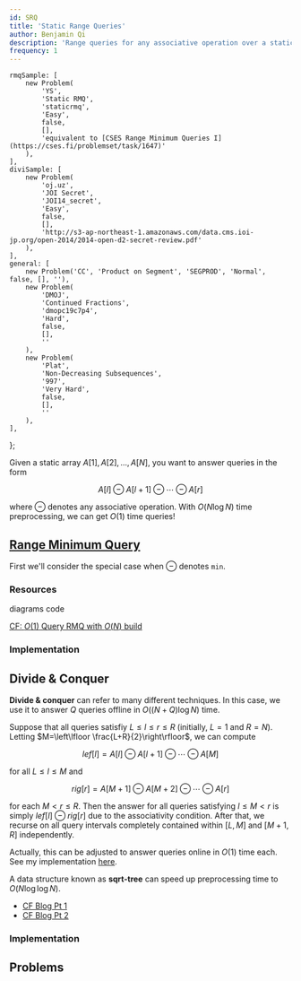 ```yaml
---
id: SRQ
title: 'Static Range Queries'
author: Benjamin Qi
description: 'Range queries for any associative operation over a static array.'
frequency: 1
---
```



	rmqSample: [
		new Problem(
			'YS',
			'Static RMQ',
			'staticrmq',
			'Easy',
			false,
			[],
			'equivalent to [CSES Range Minimum Queries I](https://cses.fi/problemset/task/1647)'
		),
	],
	diviSample: [
		new Problem(
			'oj.uz',
			'JOI Secret',
			'JOI14_secret',
			'Easy',
			false,
			[],
			'http://s3-ap-northeast-1.amazonaws.com/data.cms.ioi-jp.org/open-2014/2014-open-d2-secret-review.pdf'
		),
	],
	general: [
		new Problem('CC', 'Product on Segment', 'SEGPROD', 'Normal', false, [], ''),
		new Problem(
			'DMOJ',
			'Continued Fractions',
			'dmopc19c7p4',
			'Hard',
			false,
			[],
			''
		),
		new Problem(
			'Plat',
			'Non-Decreasing Subsequences',
			'997',
			'Very Hard',
			false,
			[],
			''
		),
	],
};

Given a static array $A[1],A[2],\ldots,A[N]$, you want to answer queries in the form

$$
A[l]\ominus A[l+1]\ominus \cdots \ominus A[r]
$$

where $\ominus$ denotes any associative operation. With $O(N\log N)$ time preprocessing, we can get $O(1)$ time queries!

## [Range Minimum Query](https://en.wikipedia.org/wiki/Range_minimum_query)

First we'll consider the special case when $\ominus$ denotes `min`.

<Problems problems={problems.rmqSample} />

### Resources

<Resources>
	<Resource source="CPH" title="9.1 - Minimum Queries" starred>
		diagrams
	</Resource>
	<Resource source="PAPS" title="11.2.2 - Sparse Tables" starred>
		code
	</Resource>
	<Resource source="cp-algo" title="RMQ" url="sequences/rmq.html"></Resource>
	<Resource
		source="cp-algo"
		title="Sparse Table"
		url="data_structures/sparse-table.html"
	></Resource>
</Resources>

<Optional title="Faster Preprocessing">

[CF: $O(1)$ Query RMQ with $O(N)$ build](https://codeforces.com/blog/entry/78931)

</Optional>

### Implementation

<Resources>
	<Resource
		source="Benq"
		url="https://github.com/bqi343/USACO/blob/master/Implementations/content/data-structures/Static%20Range%20Queries%20(9.1)/RMQ%20(9.1).h"
		title="RMQ"
	></Resource>
</Resources>

<IncompleteSection />

## Divide & Conquer

<Problems problems={problems.diviSample} />

**Divide & conquer** can refer to many different techniques. In this case, we use it to answer $Q$ queries offline in $O((N+Q)\log N)$ time.

Suppose that all queries satisfiy $L\le l\le r\le R$ (initially, $L=1$ and $R=N$). Letting $M=\left\lfloor \frac{L+R}{2}\right\rfloor$, we can compute

$$
lef[l]=A[l]\ominus A[l+1]\ominus \cdots \ominus A[M]
$$

for all $L\le l\le M$ and

$$
rig[r]=A[M+1]\ominus A[M+2] \ominus \cdots\ominus A[r]
$$

for each $M< r\le R$. Then the answer for all queries satisfying $l\le M< r$ is simply $lef[l]\ominus rig[r]$ due to the associativity condition. After that, we recurse on all query intervals completely contained within $[L,M]$ and $[M+1,R]$ independently.

Actually, this can be adjusted to answer queries online in $O(1)$ time each. See my implementation [here](<https://github.com/bqi343/USACO/blob/master/Implementations/content/data-structures/Static%20Range%20Queries%20(9.1)/RangeQuery.h>).

<Optional title="Faster Preprocessing">

A data structure known as **sqrt-tree** can speed up preprocessing time to $O(N\log \log N)$.

- [CF Blog Pt 1](http://codeforces.com/blog/entry/57046)
- [CF Blog Pt 2](http://codeforces.com/blog/entry/59092)

</Optional>

### Implementation

<IncompleteSection />

## Problems

<Problems problems={problems.general} />
